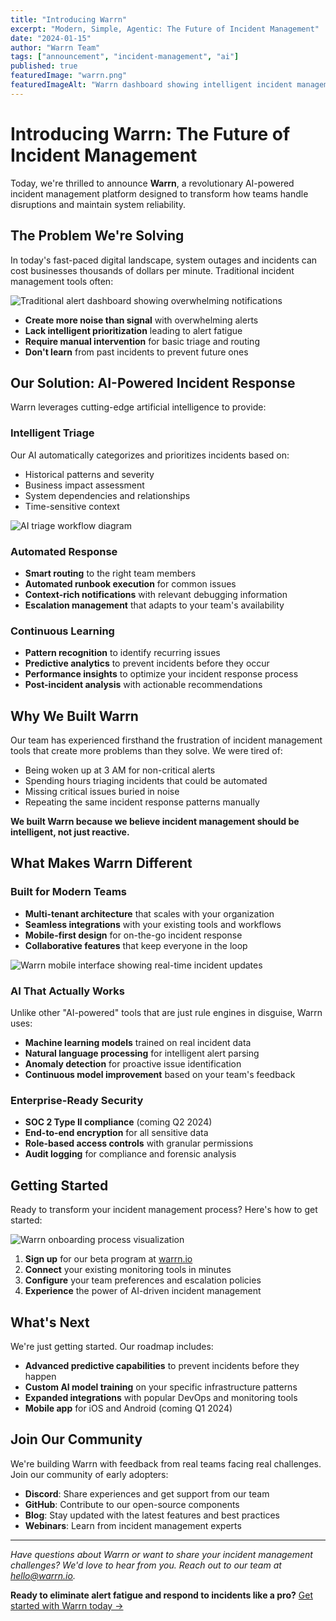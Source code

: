 ```yaml
---
title: "Introducing Warrn"
excerpt: "Modern, Simple, Agentic: The Future of Incident Management"
date: "2024-01-15"
author: "Warrn Team"
tags: ["announcement", "incident-management", "ai"]
published: true
featuredImage: "warrn.png"
featuredImageAlt: "Warrn dashboard showing intelligent incident management interface"
---
```


# Introducing Warrn: The Future of Incident Management

Today, we're thrilled to announce **Warrn**, a revolutionary AI-powered incident management platform designed to transform how teams handle disruptions and maintain system reliability.

## The Problem We're Solving

In today's fast-paced digital landscape, system outages and incidents can cost businesses thousands of dollars per minute. Traditional incident management tools often:

![Traditional alert dashboard showing overwhelming notifications](intro-problem.jpg "Traditional alert dashboards create more noise than signal")

- **Create more noise than signal** with overwhelming alerts
- **Lack intelligent prioritization** leading to alert fatigue  
- **Require manual intervention** for basic triage and routing
- **Don't learn** from past incidents to prevent future ones

## Our Solution: AI-Powered Incident Response

Warrn leverages cutting-edge artificial intelligence to provide:

### Intelligent Triage
Our AI automatically categorizes and prioritizes incidents based on:
- Historical patterns and severity
- Business impact assessment
- System dependencies and relationships
- Time-sensitive context

![AI triage workflow diagram](beyond-hype.jpg "How Warrn's AI intelligently triages incidents")

### Automated Response
- **Smart routing** to the right team members
- **Automated runbook execution** for common issues
- **Context-rich notifications** with relevant debugging information
- **Escalation management** that adapts to your team's availability

### Continuous Learning
- **Pattern recognition** to identify recurring issues
- **Predictive analytics** to prevent incidents before they occur
- **Performance insights** to optimize your incident response process
- **Post-incident analysis** with actionable recommendations

## Why We Built Warrn

Our team has experienced firsthand the frustration of incident management tools that create more problems than they solve. We were tired of:

- Being woken up at 3 AM for non-critical alerts
- Spending hours triaging incidents that could be automated
- Missing critical issues buried in noise
- Repeating the same incident response patterns manually

**We built Warrn because we believe incident management should be intelligent, not just reactive.**

## What Makes Warrn Different

### Built for Modern Teams
- **Multi-tenant architecture** that scales with your organization
- **Seamless integrations** with your existing tools and workflows
- **Mobile-first design** for on-the-go incident response
- **Collaborative features** that keep everyone in the loop

![Warrn mobile interface showing real-time incident updates](intro-warrn.jpg)

### AI That Actually Works
Unlike other "AI-powered" tools that are just rule engines in disguise, Warrn uses:
- **Machine learning models** trained on real incident data
- **Natural language processing** for intelligent alert parsing
- **Anomaly detection** for proactive issue identification
- **Continuous model improvement** based on your team's feedback

### Enterprise-Ready Security
- **SOC 2 Type II compliance** (coming Q2 2024)
- **End-to-end encryption** for all sensitive data
- **Role-based access controls** with granular permissions
- **Audit logging** for compliance and forensic analysis

## Getting Started

Ready to transform your incident management process? Here's how to get started:

![Warrn onboarding process visualization](beyond.jpg "Get started with Warrn in just a few steps")

1. **Sign up** for our beta program at [warrn.io](https://warrn.io)
2. **Connect** your existing monitoring tools in minutes
3. **Configure** your team preferences and escalation policies
4. **Experience** the power of AI-driven incident management

## What's Next

We're just getting started. Our roadmap includes:

- **Advanced predictive capabilities** to prevent incidents before they happen
- **Custom AI model training** on your specific infrastructure patterns
- **Expanded integrations** with popular DevOps and monitoring tools
- **Mobile app** for iOS and Android (coming Q1 2024)

## Join Our Community

We're building Warrn with feedback from real teams facing real challenges. Join our community of early adopters:

- **Discord**: Share experiences and get support from our team
- **GitHub**: Contribute to our open-source components
- **Blog**: Stay updated with the latest features and best practices
- **Webinars**: Learn from incident management experts

---

*Have questions about Warrn or want to share your incident management challenges? We'd love to hear from you. Reach out to our team at [hello@warrn.io](mailto:hello@warrn.io).*

**Ready to eliminate alert fatigue and respond to incidents like a pro?** [Get started with Warrn today →](https://warrn.io/signup) 